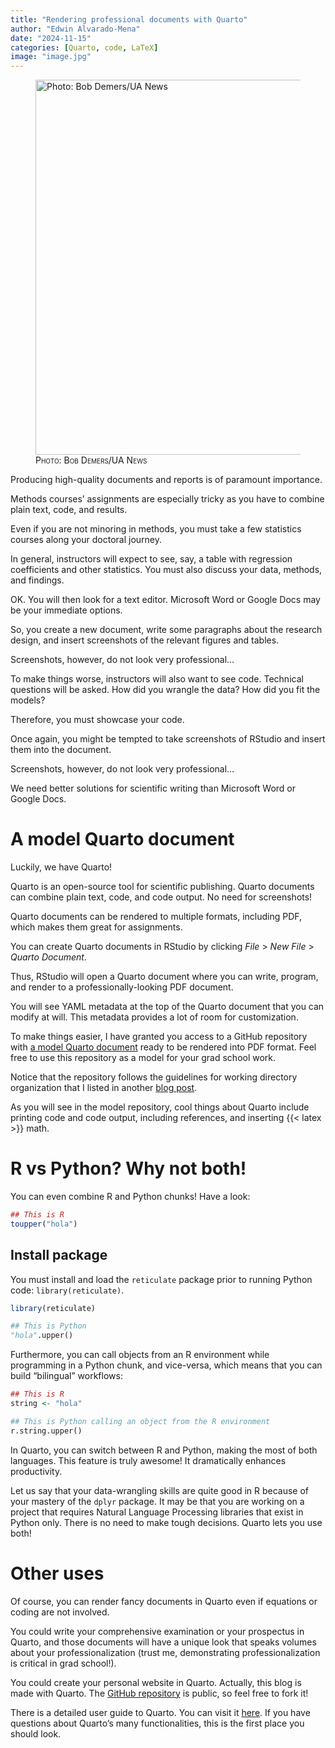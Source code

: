 ```yaml
---
title: "Rendering professional documents with Quarto"
author: "Edwin Alvarado-Mena"
date: "2024-11-15"
categories: [Quarto, code, LaTeX]
image: "image.jpg"
---
```


![[Photo: Bob Demers/UA News]{.smallcaps}](image.jpg){fig-align="center" width="600"}

Producing high-quality documents and reports is of paramount importance.

Methods courses' assignments are especially tricky as you have to combine plain text, code, and results.

Even if you are not minoring in methods, you must take a few statistics courses along your doctoral journey.

In general, instructors will expect to see, say, a table with regression coefficients and other statistics. You must also discuss your data, methods, and findings.

OK. You will then look for a text editor. Microsoft Word or Google Docs may be your immediate options.

So, you create a new document, write some paragraphs about the research design, and insert screenshots of the relevant figures and tables. 

Screenshots, however, do not look very professional...

To make things worse, instructors will also want to see code. Technical questions will be asked. How did you wrangle the data? How did you fit the models?

Therefore, you must showcase your code.

Once again, you might be tempted to take screenshots of RStudio and insert them into the document.

Screenshots, however, do not look very professional...

We need better solutions for scientific writing than Microsoft Word or Google Docs.

# A model Quarto document

Luckily, we have Quarto!

Quarto is an open-source tool for scientific publishing. Quarto documents can combine plain text, code, and code output. No need for screenshots!

Quarto documents can be rendered to multiple formats, including PDF, which makes them great for assignments.

You can create Quarto documents in RStudio by clicking *File* \> *New File* \> *Quarto Document*.

Thus, RStudio will open a Quarto document where you can write, program, and render to a professionally-looking PDF document.

You will see YAML metadata at the top of the Quarto document that you can modify at will. This metadata provides a lot of room for customization.

To make things easier, I have granted you access to a GitHub repository with [a model Quarto document](https://github.com/ealvaradomena/class_repo) ready to be rendered into PDF format. Feel free to use this repository as a model for your grad school work.

Notice that the repository follows the guidelines for working directory organization that I listed in another [blog post](https://unofficialprimer.netlify.app/posts/how_to_organize_your_computer/).

As you will see in the model repository, cool things about Quarto include printing code and code output, including references, and inserting {{< latex >}} math.

# R vs Python? Why not both!

You can even combine R and Python chunks! Have a look:

```r
## This is R
toupper("hola")
```

::: callout-important
## Install package

You must install and load the `reticulate` package prior to running Python code: `library(reticulate)`.

```r
library(reticulate)
```
:::

```python
## This is Python
"hola".upper()
```

Furthermore, you can call objects from an R environment while programming in a Python chunk, and vice-versa, which means that you can build "bilingual" workflows:

```r
## This is R
string <- "hola"
```

```python
## This is Python calling an object from the R environment
r.string.upper()
```

In Quarto, you can switch between R and Python, making the most of both languages. This feature is truly awesome! It dramatically enhances productivity.

Let us say that your data-wrangling skills are quite good in R because of your mastery of the `dplyr` package. It may be that you are working on a project that requires Natural Language Processing libraries that exist in Python only. There is no need to make tough decisions. Quarto lets you use both!

# Other uses

Of course, you can render fancy documents in Quarto even if equations or coding are not involved.

You could write your comprehensive examination or your prospectus in Quarto, and those documents will have a unique look that speaks volumes about your professionalization (trust me, demonstrating professionalization is critical in grad school!).

You could create your personal website in Quarto. Actually, this blog is made with Quarto. The [GitHub repository](https://github.com/ealvaradomena/unofficial_primer) is public, so feel free to fork it!

There is a detailed user guide to Quarto. You can visit it [here](https://quarto.org/). If you have questions about Quarto's many functionalities, this is the first place you should look. 
